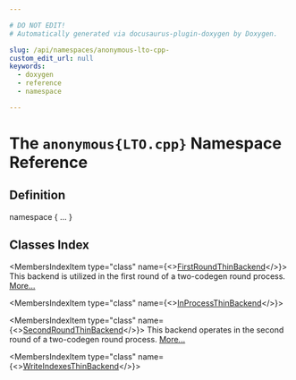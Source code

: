 ```yaml
---

# DO NOT EDIT!
# Automatically generated via docusaurus-plugin-doxygen by Doxygen.

slug: /api/namespaces/anonymous-lto-cpp-
custom_edit_url: null
keywords:
  - doxygen
  - reference
  - namespace

---
```





# The `anonymous{LTO.cpp}` Namespace Reference

<DoxygenPage pluginConfig={pluginConfig}>



## Definition

<CodeBlock>namespace &#123; ... &#125;</CodeBlock>

## Classes Index

<MembersIndex>

<MembersIndexItem
  type="class"
  name={<><a href="/docs/api/classes/anonymous-namespace-lto-cpp-/firstroundthinbackend">FirstRoundThinBackend</a></>}>
This backend is utilized in the first round of a two-codegen round process. <a href="/docs/api/classes/anonymous-namespace-lto-cpp-/firstroundthinbackend/#details">More...</a>
</MembersIndexItem>

<MembersIndexItem
  type="class"
  name={<><a href="/docs/api/classes/anonymous-namespace-lto-cpp-/inprocessthinbackend">InProcessThinBackend</a></>}>
</MembersIndexItem>

<MembersIndexItem
  type="class"
  name={<><a href="/docs/api/classes/anonymous-namespace-lto-cpp-/secondroundthinbackend">SecondRoundThinBackend</a></>}>
This backend operates in the second round of a two-codegen round process. <a href="/docs/api/classes/anonymous-namespace-lto-cpp-/secondroundthinbackend/#details">More...</a>
</MembersIndexItem>

<MembersIndexItem
  type="class"
  name={<><a href="/docs/api/classes/anonymous-namespace-lto-cpp-/writeindexesthinbackend">WriteIndexesThinBackend</a></>}>
</MembersIndexItem>

</MembersIndex>


</DoxygenPage>
